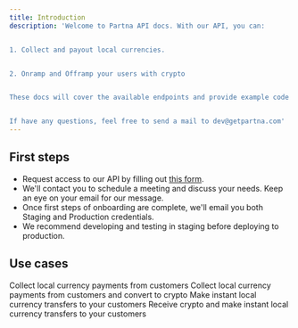 ```yaml
---
title: Introduction
description: 'Welcome to Partna API docs. With our API, you can:


1. Collect and payout local currencies. 


2. Onramp and Offramp your users with crypto


These docs will cover the available endpoints and provide example code for using the API. They will hopefully help you build your product and use case seamlessly. 


If have any questions, feel free to send a mail to dev@getpartna.com'
---
```



## First steps

- Request access to our API by filling out [this form](https://forms.getpartna.com/get-started).
- We'll contact you to schedule a meeting and discuss your needs. Keep an eye on your email for our message.
- Once first steps of onboarding are complete, we'll email you both Staging and Production credentials.
- We recommend developing and testing in staging before deploying to production.




## Use cases

<CardGroup cols={2}>
  <Card
    title="Collect"
    icon="money-bill-simple-wave" iconType="duotone"
    href="/collect"
  >
    Collect local currency payments from customers
  </Card>
  <Card
    title="Onramp"
    icon="cart-arrow-down" iconType="duotone"
    href="/onramp"
  >
    Collect local currency payments from customers and convert to crypto
  </Card>
  <Card
    title="Payout"
    icon="building-columns" iconType="duotone"
    href="/payout"
  >
    Make instant local currency transfers to your customers
  </Card>
  <Card
    title="Offramp"
    icon="cart-arrow-up" iconType="duotone"
    href="/offramp"
  >
    Receive crypto and make instant local currency transfers to your customers
  </Card>
  </CardGroup>

